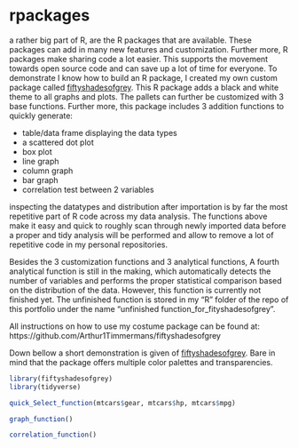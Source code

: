 # rpackages 

a rather big part of R, are the R packages that are available. These packages can add in many new features and customization. Further more, R packages make sharing code a lot easier. This supports the movement towards open source code and can save up a lot of time for everyone. To demonstrate I know how to build an R package, I created my own custom package called [fiftyshadesofgrey](https://github.com/Arthur1Timmermans/fiftyshadesofgrey). This R package adds a black and white theme to all graphs and plots. The pallets can further be customized with 3 base functions.  Further more, this package includes 3 addition functions to quickly generate: 

- table/data frame displaying the data types 
- a scattered dot plot 
- box plot 
- line graph 
- column graph 
- bar graph 
- correlation test between 2 variables 

inspecting the datatypes and distribution after importation is by far the most repetitive part of R code across my data analysis. The functions above  make it easy and quick to roughly  scan through newly imported data before a proper and tidy analysis will be performed and allow to remove a lot of repetitive code in my personal repositories. 

Besides the 3 customization functions and 3 analytical functions, A fourth analytical function is still in the making, which automatically detects the number of variables and performs the proper statistical comparison based on the distribution of the data. However, this function is currently not finished yet. The unfinished function is stored in my "R" folder of the repo of this portfolio under the name "unfinished function_for_fityshadesofgrey". 

All instructions on how to use my costume package can be found at: https://github.com/Arthur1Timmermans/fiftyshadesofgrey

Down bellow a short demonstration is given of [fiftyshadesofgrey](https://github.com/Arthur1Timmermans/fiftyshadesofgrey). Bare in mind that the package offers multiple color palettes and transparencies. 

```r
library(fiftyshadesofgrey)
library(tidyverse)

quick_Select_function(mtcars$gear, mtcars$hp, mtcars$mpg)

graph_function()

correlation_function()
```